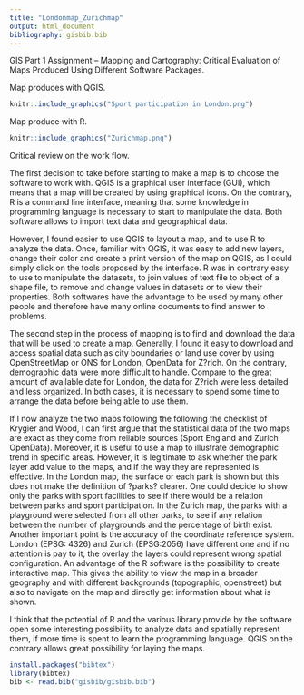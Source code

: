 ```yaml
---
title: "Londonmap_Zurichmap"
output: html_document
bibliography: gisbib.bib
---
```

GIS Part 1 Assignment – Mapping and Cartography: Critical Evaluation of Maps Produced Using Different Software Packages.

Map produces with QGIS.
```r
knitr::include_graphics("Sport participation in London.png")
```
Map produce with R. 
```r
knitr::include_graphics("Zurichmap.png")
```

Critical review on the work flow. 

The first decision to take before starting to make a map is to choose the software to work with. QGIS is a graphical user interface (GUI), which means that a map will be created by using graphical icons. On the contrary, R is a command line interface, meaning that some knowledge in programming language is necessary to start to manipulate the data. Both software allows to import text data and geographical data. 

However, I found easier to use QGIS to layout a map, and to use R to analyze the data. Once, familiar with QGIS, it was easy to add new layers, change their color and create a print version of the map on QGIS, as I could simply click on the tools proposed by the interface. R was in contrary easy to use to manipulate the datasets, to join values of text file to object of a shape file, to remove and change values in datasets or to view their properties. Both softwares have the advantage to be used by many other people and therefore have many online documents to find answer to problems.

The second step in the process of mapping is to find and download the data that will be used to create a map. Generally, I found it easy to download and access spatial data such as city boundaries or land use cover by using OpenStreetMap or ONS for London, OpenData for Z?rich. On the contrary, demographic data were more difficult to handle. Compare to the great amount of available date for London, the data for Z?rich were less detailed and less organized. In both cases, it is necessary to spend some time to arrange the data before being able to use them. 

If I now analyze the two maps following the following the checklist of Krygier and Wood, I can first argue that the statistical data of the two maps are exact as they come from reliable sources (Sport England and Zurich OpenData). Moreover, it is useful to use a map to illustrate demographic trend in specific areas. However, it is legitimate to ask whether the park layer add value to the maps, and if the way they are represented is effective. In the London map, the surface or each park is shown but this does not make the definition of ?parks? clearer. One could decide to show only the parks with sport facilities to see if there would be a relation between parks and sport participation. In the Zurich map, the parks with a playground were selected from all other parks, to see if any relation between the number of playgrounds and the percentage of birth exist. Another important point is the accuracy of the coordinate reference system. London (EPSG: 4326) and Zurich (EPSG:2056) have different one and if no attention is pay to it, the overlay the layers could represent wrong spatial configuration. An advantage of the R software is the possibility to create interactive map. This gives the ability to view the map in a broader geography and with different backgrounds (topographic, openstreet) but also to navigate on the map and directly get information about what is shown. 

I think that the potential of R and the various library provide by the software open some interesting possibility to analyze data and spatially represent them, if more time is spent to learn the programming language. QGIS on the contrary allows great possibility for laying the maps. 

```r
install.packages("bibtex")
library(bibtex)
bib <- read.bib("gisbib/gisbib.bib")
```
